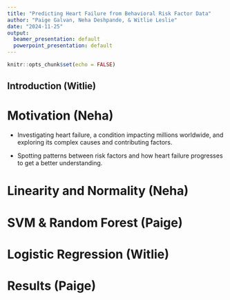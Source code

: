 ```yaml
---
title: "Predicting Heart Failure from Behavioral Risk Factor Data"
author: "Paige Galvan, Neha Deshpande, & Witlie Leslie"
date: "2024-11-25"
output:
  beamer_presentation: default
  powerpoint_presentation: default
---
```


```r
knitr::opts_chunk$set(echo = FALSE)
```

## Introduction (Witlie)

# Motivation (Neha)

- Investigating heart failure, a condition impacting millions worldwide, and exploring its complex causes and contributing factors.

- Spotting patterns between risk factors and how heart failure progresses to get a better understanding.

# Linearity and Normality (Neha)

# SVM & Random Forest (Paige)

# Logistic Regression (Witlie)

# Results (Paige)